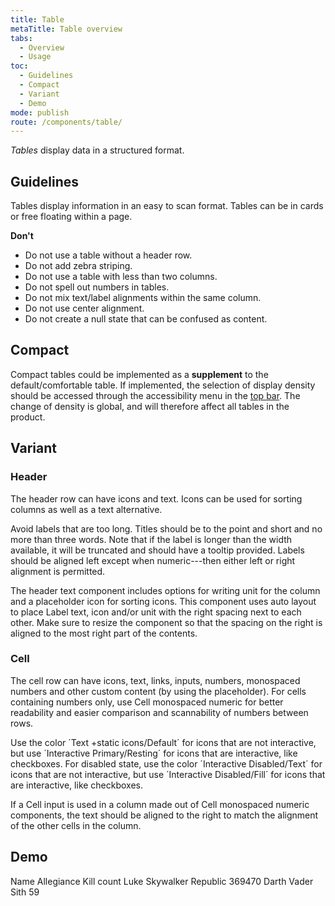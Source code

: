 ```yaml
---
title: Table
metaTitle: Table overview
tabs:
  - Overview
  - Usage
toc:
  - Guidelines
  - Compact
  - Variant
  - Demo
mode: publish
route: /components/table/
---
```



_Tables_ display data in a structured format.

<!--One to two sentences as an introduction to the component-->

## Guidelines

<!--List how to use it, sizes, widths, grid interactions, color allowances -->

Tables display information in an easy to scan format. Tables can be in cards or free floating within a page.

**Don't**

<!--Bullet point list if needed -->

- Do not use a table without a header row.
- Do not add zebra striping.
- Do not use a table with less than two columns.
- Do not spell out numbers in tables.
- Do not mix text/label alignments within the same column.
- Do not use center alignment.
- Do not create a null state that can be confused as content.

## Compact

Compact tables could be implemented as a **supplement** to the default/comfortable table. If implemented, the selection of display density should be accessed through the accessibility menu in the [top bar](https://eds.equinor.com/components/navigation-top-bar/). The change of density is global, and will therefore affect all tables in the product. 

## Variant

<!--One ### heading per frame in Figma, explaining each component in that frame. One 'content' section per variation if needed -->

### Header

The header row can have icons and text. Icons can be used for sorting columns as well as a text alternative.

Avoid labels that are too long. Titles should be to the point and short and no more than three words. Note that if the label is longer than the width available, it will be truncated and should have a tooltip provided. Labels should be aligned left except when numeric---then either left or right alignment is permitted.

The header text component includes options for writing unit for the column and a placeholder icon for sorting icons. This component uses auto layout to place Label text, icon and/or unit with the right spacing next to each other. Make sure to resize the component so that the spacing on the right is aligned to the most right part of the contents.

<FigmaImage
  url="https://www.figma.com/file/0bGXR2sCwMVSDNyyzu5BXrO5/UI%E2%80%94User-Interface?node-id=17481%3A1541"
  alt="Figma design of table header"
/>

### Cell

The cell row can have icons, text, links, inputs, numbers, monospaced numbers and other custom content (by using the placeholder). For cells containing numbers only, use Cell monospaced numeric for better readability and easier comparison and scannability of numbers between rows.

Use the color ´Text +static icons/Default´ for icons that are not interactive, but use ´Interactive Primary/Resting´ for icons that are interactive, like checkboxes.
For disabled state, use the color ´Interactive Disabled/Text´ for icons that are not interactive, but use ´Interactive Disabled/Fill´ for icons that are interactive, like checkboxes.

If a Cell input is used in a column made out of Cell monospaced numeric components, the text should be aligned to the right to match the alignment of the other cells in the column. 


<FigmaImage
  url="https://www.figma.com/file/0bGXR2sCwMVSDNyyzu5BXrO5/UI%E2%80%94User-Interface?node-id=17481%3A1541"
  alt="Figma design of table cell"
/>


## Demo

<Playground>
  <Table>
    <Table.Head>
      <Table.Row>
        <Table.Cell as="th" scope="col">
          Name
        </Table.Cell>
        <Table.Cell as="th" scope="col">
          Allegiance
        </Table.Cell>
        <Table.Cell as="th" scope="col">
          Kill count
        </Table.Cell>
      </Table.Row>
    </Table.Head>
    <Table.Body>
      <Table.Row>
        <Table.Cell>Luke Skywalker</Table.Cell>
        <Table.Cell>Republic</Table.Cell>
        <Table.Cell variant="numeric">369470</Table.Cell>
      </Table.Row>
      <Table.Row>
        <Table.Cell>Darth Vader</Table.Cell>
        <Table.Cell>Sith</Table.Cell>
        <Table.Cell variant="numeric">59</Table.Cell>
      </Table.Row>
    </Table.Body>
  </Table>
</Playground>
